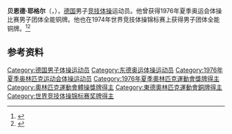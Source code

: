{{NoteTA|G1=Sports}}
'''贝恩德·耶格尔'''（{{lang-de|Bernd Jäger}}，{{bd|1951年|11月18日||}}），[[德国|德国]]男子[[竞技体操|竞技体操]]运动员。他曾获得1976年夏季奥运会体操比赛男子团体全能铜牌。他也在1974年世界竞技体操锦标赛上获得男子团体全能铜牌。<ref>{{Cite web|title=Bernd JAGER|url=https://www.olympic.org/bernd-jager|accessdate=2021-03-27|work=International Olympic Committee|archive-date=2020-12-03|archive-url=https://web.archive.org/web/20201203044855/https://www.olympic.org/bernd-jager|dead-url=no}}</ref><ref>{{cite web|url=https://www.olympedia.org/athletes/30216|title=Bernd Jäger|work=Olympedia|accessdate=2021-03-28|archive-date=2020-06-07|archive-url=https://web.archive.org/web/20200607132025/https://www.olympedia.org/athletes/30216|dead-url=no}}</ref>

== 参考资料 ==
{{reflist}}

{{Authority control}}
{{DEFAULTSORT:Jäger, Bernd}}
[[Category:德国男子体操运动员|Category:德国男子体操运动员]]
[[Category:东德奥运体操运动员|Category:东德奥运体操运动员]]
[[Category:1976年夏季奥林匹克运动会体操运动员|Category:1976年夏季奥林匹克运动会体操运动员]]
[[Category:1976年夏季奧林匹克運動會獎牌得主|Category:1976年夏季奧林匹克運動會獎牌得主]]
[[Category:奧林匹克運動會體操獎牌得主|Category:奧林匹克運動會體操獎牌得主]]
[[Category:東德奧林匹克運動會銅牌得主|Category:東德奧林匹克運動會銅牌得主]]
[[Category:世界竞技体操锦标赛奖牌得主|Category:世界竞技体操锦标赛奖牌得主]]
